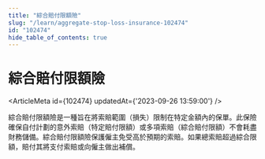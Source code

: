 ```yaml
---
title: "綜合賠付限額險"
slug: "/learn/aggregate-stop-loss-insurance-102474"
id: "102474"
hide_table_of_contents: true
---
```



# 綜合賠付限額險

<ArticleMeta id={102474} updatedAt={'2023-09-26 13:59:00'} />
<div className='border-solid border-b border-t-0 my-4 border-[var(--ifm-color-gray-300)]' />

綜合賠付限額險是一種旨在將索賠範圍（損失）限制在特定金額內的保單。此保險確保自付計劃的意外索賠（特定賠付限額）或多項索賠（綜合賠付限額）不會耗盡財務儲備。綜合賠付限額險保護僱主免受高於預期的索賠。如果總索賠超過綜合限額，賠付其將支付索賠或向僱主做出補償。

